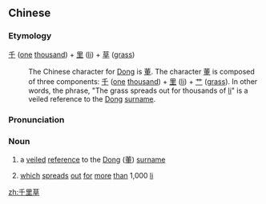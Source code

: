 ==Chinese==
{{zh-forms|type=21}}

===Etymology===
[[千]] ([[one]] [[thousand]]) + [[里]] ([[w:li (unit)|li]]) + [[草]] ([[grass]])
: The Chinese character for [[w:Dong (surname)|Dong]] is [[董]]. The character [[董]] is composed of three components: [[千]] ([[one]] [[thousand]]) + [[里]] ([[w:li (unit)|li]]) + [[艹]] ([[grass]]). In other words, the phrase, "The grass spreads out for thousands of [[w:li (unit)|li]]" is a veiled reference to the [[w:Dong (surname)|Dong]] [[w:Chinese surname|surname]].

===Pronunciation===
{{zh-pron
|m=qiānlǐcǎo
|cat=n
}}

===Noun===
{{zh-noun}}

# {{lb|zh|literary}} a [[veiled]] [[reference]] to the [[w:Dong (surname)|Dong]] ([[董]]) [[surname]]
# {{lb|zh|literary}} [[which]] [[spread]]s [[out]] [[for]] [[more]] [[than]] 1,000 [[w:li (unit)|li]]

[[zh:千里草]]